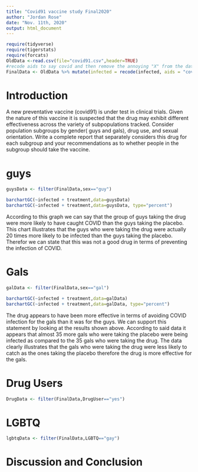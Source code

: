 ```yaml
---
title: "Covid91 vaccine study Final2020"
author: "Jordan Rose"
date: "Nov. 11th, 2020"
output: html_document
---
```


```r
require(tidyverse)
require(tigerstats)
require(forcats)
OldData <-read.csv(file="covid91.csv",header=TRUE)
#recode aids to say covid and then remove the annoying "X" from the dataframe
FinalData <- OldData %>% mutate(infected = recode(infected, aids = "covid", none = "OK" )) %>% select(-one_of("X"))
```

# Introduction

<!--In this section you explain what you are trying to show.  Where did the data come from?  What is the research or other question you are trying to answer?.  If you skimp in this section expect to be marked down in your grade. Paint a picture of the project a couple of paragraphs is expected!-->

A new  preventative vaccine (covid91) is under test in clinical trials. Given the nature of this vaccine it is suspected that the drug may exhibit different effectiveness across the variety of subpopulations tracked. Consider population subgroups by gender( guys and gals), drug use, and sexual orientation. Write a complete report that separately considers this drug for each subgroup and your recommendations as to whether people in the subgroup should take the vaccine.

# guys
```r
guysData <- filter(FinalData,sex=="guy")
```
```r
barchartGC(~infected + treatment,data=guysData)
barchartGC(~infected + treatment,data=guysData, type="percent")

```

According to this graph we can say that the group of guys taking the drug were more likely to have caught COVID than the guys taking the placebo. This chart illustrates that the guys who were taking the drug were actually 20 times more likely to be infected than the guys taking the placebo. Therefor we can state that this was not a good drug in terms of preventing the infection of COVID.

<!--Decide on your methods:  use "variable analysis" or other appropriate descriptors.  Make sure to choose at least one graphical method and at least one numerical method. Discuss what data manipulations may be needed for example subsetting or other binning procedures and what sort of graphical displays and inferential tools will be used!-->

# Gals
```r
galData <- filter(FinalData,sex=="gal")
```
```r
barchartGC(~infected + treatment,data=galData)
barchartGC(~infected + treatment,data=galData, type="percent")

```

The drug appears to have been more effective in terms of avoiding COVID infection for the gals than it was for the guys. We can support this statement by looking at the results shown above. According to said data it appears that almost 35 more gals who were taking the placebo were being infected as compared to the 35 gals who were taking the drug. The data clearly illustrates that the gals who were taking the drug were less likely to catch  as the ones taking the placebo therefore the drug is more effective for the gals. 

<!--Divide this section into two sub-sections:  One for your descriptive  results and one for your inferential results.!-->

# Drug Users
```r
DrugData <- filter(FinalData,DrugUser=="yes")
```

# LGBTQ
```r
lgbtqData <- filter(FinalData,LGBTQ=="gay")
```

# Discussion and Conclusion

<!--Discussion and conclusion here.  If you found a relationship be sure to consider whether the relationship occurs because one of the variavbles causes the other, or whether they perhasps are related for some other reason.  Watch the chapter 6 videos from the GeorgeTown videos collection.!-->
